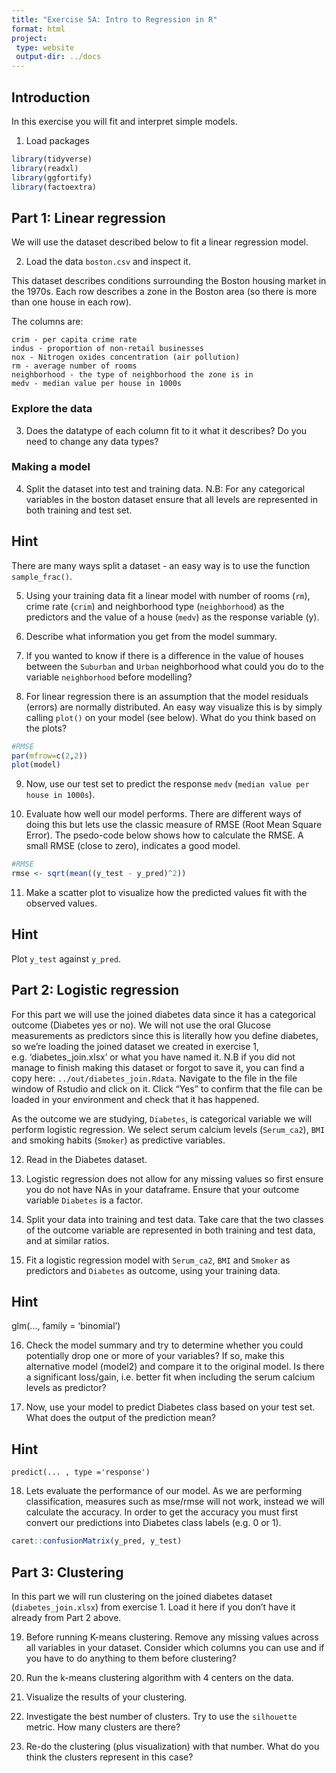 ```yaml
---
title: "Exercise 5A: Intro to Regression in R"
format: html
project:
 type: website
 output-dir: ../docs
---
```


## Introduction

In this exercise you will fit and interpret simple models.

1.  Load packages

```r
library(tidyverse)
library(readxl)
library(ggfortify)
library(factoextra)
```

## Part 1: Linear regression

We will use the dataset described below to fit a linear regression model.

2.  Load the data `boston.csv` and inspect it.

This dataset describes conditions surrounding the Boston housing market in the 1970s. Each row describes a zone in the Boston area (so there is more than one house in each row).

The columns are:

```         
crim - per capita crime rate
indus - proportion of non-retail businesses
nox - Nitrogen oxides concentration (air pollution)
rm - average number of rooms
neighborhood - the type of neighborhood the zone is in
medv - median value per house in 1000s
```

### Explore the data

3.  Does the datatype of each column fit to it what it describes? Do you need to change any data types?

### Making a model

4.  Split the dataset into test and training data. N.B: For any categorical variables in the boston dataset ensure that all levels are represented in both training and test set.

::: {.callout-tip collapse="true"}
## Hint

There are many ways split a dataset - an easy way is to use the function `sample_frac()`.
:::

5.  Using your training data fit a linear model with number of rooms (`rm`), crime rate (`crim`) and neighborhood type (`neighborhood`) as the predictors and the value of a house (`medv`) as the response variable (y).

6.  Describe what information you get from the model summary.

7.  If you wanted to know if there is a difference in the value of houses between the `Suburban` and `Urban` neighborhood what could you do to the variable `neighborhood` before modelling?

8.  For linear regression there is an assumption that the model residuals (errors) are normally distributed. An easy way visualize this is by simply calling `plot()` on your model (see below). What do you think based on the plots?

```r
#RMSE
par(mfrow=c(2,2))
plot(model)
```

9.  Now, use our test set to predict the response `medv` (`median value per house in 1000s`).

10. Evaluate how well our model performs. There are different ways of doing this but lets use the classic measure of RMSE (Root Mean Square Error). The psedo-code below shows how to calculate the RMSE. A small RMSE (close to zero), indicates a good model.

```r
#RMSE
rmse <- sqrt(mean((y_test - y_pred)^2))
```

11. Make a scatter plot to visualize how the predicted values fit with the observed values.

::: {.callout-tip collapse="true"}
## Hint

Plot `y_test` against `y_pred`.
:::

## Part 2: Logistic regression

For this part we will use the joined diabetes data since it has a categorical outcome (Diabetes yes or no). We will not use the oral Glucose measurements as predictors since this is literally how you define diabetes, so we're loading the joined dataset we created in exercise 1, e.g. 'diabetes_join.xlsx' or what you have named it. N.B if you did not manage to finish making this dataset or forgot to save it, you can find a copy here: `../out/diabetes_join.Rdata`. Navigate to the file in the file window of Rstudio and click on it. Click "Yes" to confirm that the file can be loaded in your environment and check that it has happened.

As the outcome we are studying, `Diabetes`, is categorical variable we will perform logistic regression. We select serum calcium levels (`Serum_ca2`), `BMI` and smoking habits (`Smoker`) as predictive variables.

12. Read in the Diabetes dataset.

13. Logistic regression does not allow for any missing values so first ensure you do not have NAs in your dataframe. Ensure that your outcome variable `Diabetes` is a factor.

14. Split your data into training and test data. Take care that the two classes of the outcome variable are represented in both training and test data, and at similar ratios.

15. Fit a logistic regression model with `Serum_ca2`, `BMI` and `Smoker` as predictors and `Diabetes` as outcome, using your training data.

::: {.callout-tip collapse="true"}
## Hint

glm(..., family = 'binomial')
:::

16. Check the model summary and try to determine whether you could potentially drop one or more of your variables? If so, make this alternative model (model2) and compare it to the original model. Is there a significant loss/gain, i.e. better fit when including the serum calcium levels as predictor?

17. Now, use your model to predict Diabetes class based on your test set. What does the output of the prediction mean?

::: {.callout-tip collapse="true"}
## Hint

`predict(... , type ='response')`
:::

18. Lets evaluate the performance of our model. As we are performing classification, measures such as mse/rmse will not work, instead we will calculate the accuracy. In order to get the accuracy you must first convert our predictions into Diabetes class labels (e.g. 0 or 1).

```r
caret::confusionMatrix(y_pred, y_test)
```

## Part 3: Clustering

In this part we will run clustering on the joined diabetes dataset (`diabetes_join.xlsx`) from exercise 1. Load it here if you don't have it already from Part 2 above.

19. Before running K-means clustering. Remove any missing values across all variables in your dataset. Consider which columns you can use and if you have to do anything to them before clustering?

20. Run the k-means clustering algorithm with 4 centers on the data.

21. Visualize the results of your clustering.

22. Investigate the best number of clusters. Try to use the `silhouette` metric. How many clusters are there?

23. Re-do the clustering (plus visualization) with that number. What do you think the clusters represent in this case?
